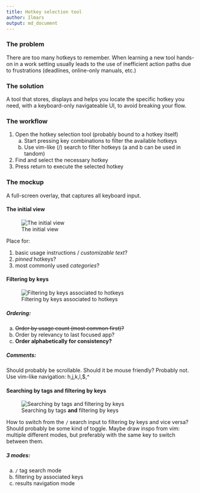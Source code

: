 ```yaml
---
title: Hotkey selection tool
author: Ilmars
output: md_document
---
```


### The problem
There are too many hotkeys to remember. When learning a new tool hands-on in a work setting usually leads to the use of inefficient action paths due to frustrations (deadlines, online-only manuals, etc.)

### The solution
A tool that stores, displays and helps you locate the specific hotkey you need, with a keyboard-only navigateable UI, to avoid breaking your flow.

### The workflow
1. Open the hotkey selection tool (probably bound to a hotkey itself)
	a) Start pressing key combinations to filter the available hotkeys
	b) Use vim-like (/) search to filter hotkeys
	(a and b can be used in tandom)
2. Find and select the necessary hotkey
3. Press return to execute the selected hotkey

### The mockup
A full-screen overlay, that captures all keyboard input.

#### The initial view
![The initial view](img/initial_view.png)

Place for:

1. basic usage instructions / *customizable text*?
2. *pinned* hotkeys?
3. most commonly used *categories*?

#### Filtering by keys
![Filtering by keys associated to hotkeys](img/hotkey_filter_view.png)

##### Ordering:

a) ~~Order by usage count (most common first)?~~
b) Order by relevancy to last focused app?
c) **Order alphabetically for consistency?**

##### Comments:
Should probably be scrollable.
Should it be mouse friendly? Probably not.
Use vim-like navigation: h,j,k,l,$,^

#### Searching by tags and filtering by keys
![Searching by tags **and** filtering by keys](img/search_hotkey_filter_view.png)

How to switch from the `/` search input to filtering by keys and vice versa? Should probably be some kind of toggle. Maybe draw inspo from vim: multiple different modes, but preferably with the same key to switch between them.

##### 3 modes:

a) `/` tag search mode
b) filtering by associated keys
c) results navigation mode

